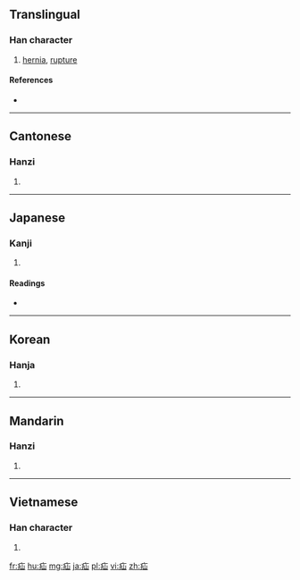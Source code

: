 ==Translingual==

===Han character===
{{Han char|rn=104|rad=疒|as=03|sn=8|four=00172|canj=KU}}

# [[hernia]], [[rupture]]

====References====
* {{Han ref|kx=0769.200|dkj=22040|dj=1179.220|hdz=42660.120|uh=759D|ud=30109|bh=AAB7|bd=43703}}

----

==Cantonese==

===Hanzi===
{{yue-hanzi|jyut=|y=saan3}}

# {{defn|lang=yue|sort=疒03}}

----

==Japanese==

===Kanji===
{{ja-kanji|grade=|rs=疒03}}

# {{defn|lang=ja|sort=疒03}}

====Readings====
* {{ja-readings|on=[[さん]] (san), [[せん]] (sen)|kun=[[せんき]] (senki)|nanori=}}

----

==Korean==

===Hanja===
{{ko-hanja|hangeul=산|eumhun=|rv=san|mr=san|y=san}}

# {{defn|lang=ko|sort=疒03}}

----

==Mandarin==

===Hanzi===
{{cmn-hanzi|pin=[[shàn]] ([[shan4]])|wg=shan<sup>4</sup>}}

# {{defn|lang=cmn|sort=疒03}}

----

==Vietnamese==

===Han character===
{{vi-hantu|[[sán]]|rs=疒03}}

# {{defn|lang=vi|sort=疒03}}

[[fr:疝]]
[[hu:疝]]
[[mg:疝]]
[[ja:疝]]
[[pl:疝]]
[[vi:疝]]
[[zh:疝]]